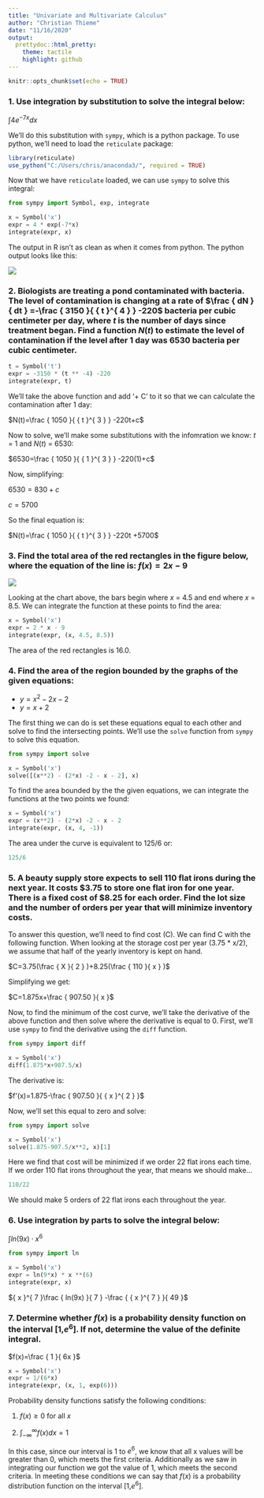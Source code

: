 ---
title: "Univariate and Multivariate Calculus"
author: "Christian Thieme"
date: "11/16/2020"
output:
  prettydoc::html_pretty:
    theme: tactile
    highlight: github
---

```{r setup, include=FALSE}
knitr::opts_chunk$set(echo = TRUE)
```


### 1. Use integration by substitution to solve the integral below: 

$\int { 4{ e }^{ -7x }dx }$

We'll do this substitution with `sympy`, which is a python package. To use python, we'll need to load the `reticulate` package: 

```{r message=FALSE, warning=FALSE}
library(reticulate)
use_python("C:/Users/chris/anaconda3/", required = TRUE)
```

Now that we have `reticulate` loaded, we can use `sympy` to solve this integral: 

```{python}
from sympy import Symbol, exp, integrate

x = Symbol('x')
expr = 4 * exp(-7*x)
integrate(expr, x)

```

The output in R isn't as clean as when it comes from python. The python output looks like this: 

![](C:/Users/chris/OneDrive/Master Of Data Science - CUNY/Fall 2020/DATA605-Computational Mathematics/Week 13 - Univariate and Multivariate Calculus/sympy_exp.jpg)

### 2. Biologists are treating a pond contaminated with bacteria. The level of contamination is changing at a rate of $\frac { dN }{ dt } =-\frac { 3150 }{ { t }^{ 4 } } -220$ bacteria per cubic centimeter per day, where $t$ is the number of days since treatment began. Find a function $N(t)$ to estimate the level of contamination if the level after 1 day was 6530 bacteria per cubic centimeter.


```{python}
t = Symbol('t')
expr = -3150 * (t ** -4) -220
integrate(expr, t)
```

We'll take the above function and add '+ C' to it so that we can calculate the contamination after 1 day: 

$N(t)=\frac { 1050 }{ { t }^{ 3 } } -220t+c$

Now to solve, we'll make some substitutions with the infomration we know: $t$ = 1 and $N(t)$ = 6530:

$6530=\frac { 1050 }{ { 1 }^{ 3 } } -220(1)+c$

Now, simplifying: 

$6530=830+c$

$c=5700$

So the final equation is: 

$N(t)=\frac { 1050 }{ { t }^{ 3 } } -220t +5700$

### 3. Find the total area of the red rectangles in the figure below, where the equation of the line is: $f(x)=2x-9$

![](C:/Users/chris/OneDrive/Master Of Data Science - CUNY/Fall 2020/DATA605-Computational Mathematics/Week 13 - Univariate and Multivariate Calculus/chart.jpg)

Looking at the chart above, the bars begin where $x$ = 4.5 and end where $x$ = 8.5. We can integrate the function at these points to find the area: 

```{python}
x = Symbol('x')
expr = 2 * x - 9
integrate(expr, (x, 4.5, 8.5))
```

The area of the red rectangles is 16.0.

### 4. Find the area of the region bounded by the graphs of the given equations: 

* $y={ x }^{ 2 }-2x-2$
* $y={ x+2 }$

The first thing we can do is set these equations equal to each other and solve to find the intersecting points. We'll use the `solve` function from `sympy` to solve this equation. 

```{python}
from sympy import solve

x = Symbol('x')
solve([(x**2) - (2*x) -2 - x - 2], x)
```

To find the area bounded by the the given equations, we can integrate the functions at the two points we found:

```{python}
x = Symbol('x')
expr = (x**2) - (2*x) -2 - x - 2
integrate(expr, (x, 4, -1))
```

The area under the curve is equivalent to 125/6 or:

```{r}
125/6
```

### 5. A beauty supply store expects to sell 110 flat irons during the next year. It costs $3.75 to store one flat iron for one year. There is a fixed cost of $8.25 for each order. Find the lot size and the number of orders per year that will minimize inventory costs.

To answer this question, we'll need to find cost (C). We can find C with the following function. When looking at the storage cost per year (3.75 * x/2), we assume that half of the yearly inventory is kept on hand. 

$C=3.75(\frac { X }{ 2 } )+8.25(\frac { 110 }{ x } )$

Simplifying we get: 

$C=1.875x+\frac { 907.50 }{ x }$

Now, to find the minimum of the cost curve, we'll take the derivative of the above function and then solve where the derivative is equal to 0. First, we'll use `sympy` to find the derivative using the `diff` function. 

```{python}
from sympy import diff

x = Symbol('x')
diff(1.875*x+907.5/x)
```

The derivative is:

$f'(x)=1.875-\frac { 907.50 }{ { x }^{ 2 } }$

Now, we'll set this equal to zero and solve: 

```{python}
from sympy import solve

x = Symbol('x')
solve(1.875-907.5/x**2, x)[1]
```

Here we find that cost will be minimized if we order 22 flat irons each time. If we order 110 flat irons throughout the year, that means we should make...

```{r}
110/22
```

We should make 5 orders of 22 flat irons each throughout the year. 

### 6. Use integration by parts to solve the integral below: 

$\int { ln(9x)\cdot { x }^{ 6 } }$

```{python}
from sympy import ln

x = Symbol('x')
expr = ln(9*x) * x **(6)
integrate(expr, x)
```

${ x }^{ 7 }\frac { ln(9x) }{ 7 } -\frac { { x }^{ 7 } }{ 49 }$


### 7. Determine whether $f(x)$ is a probability density function on the interval [1,${ e }^{ 6 }$]. If not, determine the value of the definite integral.

$f(x)=\frac { 1 }{ 6x }$

```{python}
x = Symbol('x')
expr = 1/(6*x)
integrate(expr, (x, 1, exp(6)))
```

Probability density functions satisfy the following conditions: 

1. $f(x)\ge 0$ for all $x$

2. $\int _{ -\infty  }^{ \infty  }{ f(x)dx=1 }$

In this case, since our interval is 1 to ${ e }^{ 6 }$, we know that all x values will be greater than 0, which meets the first criteria. Additionally as we saw in integrating our function we got the value of 1, which meets the second criteria. In meeting these conditions we can say that $f(x)$ is a probability distribution function on the interval [1,${ e }^{ 6 }$].


















